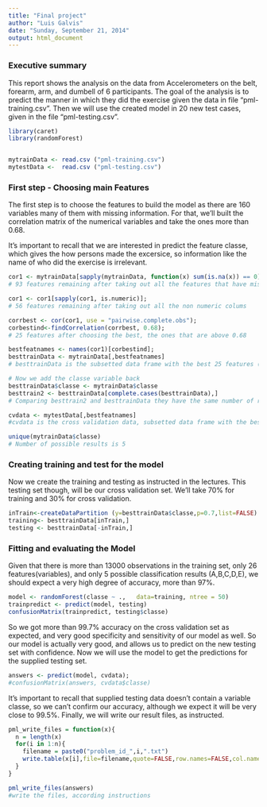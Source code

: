 ```yaml
---
title: "Final project"
author: "Luis Galvis"
date: "Sunday, September 21, 2014"
output: html_document
---
```


### Executive summary

This report shows the analysis on the data from Accelerometers on the belt, forearm, arm, and dumbell of 6 participants. The goal of the analysis is to predict the manner in which they did the exercise given the data in file "pml-training.csv". Then we will use the created model in 20 new test cases, given in the file "pml-testing.csv".

```r
library(caret)
library(randomForest)


mytrainData <- read.csv ("pml-training.csv")
mytestData <-  read.csv ("pml-testing.csv")
```

### First step - Choosing main Features
The first step is to choose the features to build the model as there are 160 variables many of them with missing information. For that, we'll built the correlation matrix of the numerical variables and take the ones more than 0.68. 

It's important to recall that we are interested in predict the feature classe, which gives the how persons made the excersice, so information like the name of who did the exercise is irrelevant. 

```r
cor1 <- mytrainData[sapply(mytrainData, function(x) sum(is.na(x)) == 0)]
# 93 features remaining after taking out all the features that have missing information

cor1 <- cor1[sapply(cor1, is.numeric)];
# 56 features remaining after taking out all the non numeric colums

corrbest <- cor(cor1, use = "pairwise.complete.obs");
corbestind<-findCorrelation(corrbest, 0.68);
# 25 features after choosing the best, the ones that are above 0.68

bestfeatnames <- names(cor1)[corbestind]; 
besttrainData <- mytrainData[,bestfeatnames]
# besttrainData is the subsetted data frame with the best 25 features (above 0.68)

# Now we add the classe variable back
besttrainData$classe <- mytrainData$classe
besttrain2 <- besttrainData[complete.cases(besttrainData),]
# Comparing besttrain2 and besttrainData they have the same number of rows, meaning matrix is complete, which is good.

cvdata <- mytestData[,bestfeatnames]
#cvdata is the cross validation data, subsetted data frame with the best 25 features (above 0.68) as the best training data.

unique(mytrainData$classe)
# Number of possible results is 5
```

### Creating training and test for the model 
Now we create the training and testing as instructed in the lectures. This testing set though, will be our cross validation set. We'll take 70% for training and 30% for  cross validation.
 
```r

inTrain<-createDataPartition (y=besttrainData$classe,p=0.7,list=FALSE)
training<- besttrainData[inTrain,]
testing <- besttrainData[-inTrain,]

```

### Fitting and evaluating the Model 
Given that there is more than 13000 observations in the training set, only 26 features(variables), and only 5 possible classification results (A,B,C,D,E), we should expect a very high degree of accuracy, more than 97%.
```r

model <- randomForest(classe ~ .,   data=training, ntree = 50)
trainpredict <- predict(model, testing)
confusionMatrix(trainpredict, testing$classe)

```
So we got more than 99.7% accuracy on the cross validation set as expected, and very good specificity and sensitivity of our model as well. So our model is actually very good, and allows us to predict on the new testing set with confidence. Now we will use the model to get the predictions for the supplied testing set.

```r

answers <- predict(model, cvdata); 
#confusionMatrix(answers, cvdata$classe)
```
It's important to recall that supplied testing data doesn't contain a variable classe, so we can't confirm our accuracy, although we expect it will be very close to 99.5%. Finally, we will write our result files, as instructed.

```r
pml_write_files = function(x){
  n = length(x)
  for(i in 1:n){
    filename = paste0("problem_id_",i,".txt")
    write.table(x[i],file=filename,quote=FALSE,row.names=FALSE,col.names=FALSE)
  }
}

pml_write_files(answers)
#write the files, according instructions
```

